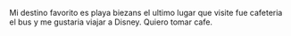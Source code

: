 Mi destino favorito es playa biezans el ultimo lugar que visite fue cafeteria el bus y me gustaria viajar a Disney.
Quiero tomar cafe.
